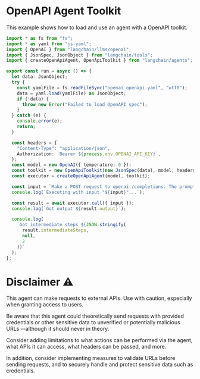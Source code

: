 # OpenAPI Agent Toolkit

This example shows how to load and use an agent with a OpenAPI toolkit.

```typescript
import * as fs from "fs";
import * as yaml from "js-yaml";
import { OpenAI } from "langchain/llms/openai";
import { JsonSpec, JsonObject } from "langchain/tools";
import { createOpenApiAgent, OpenApiToolkit } from "langchain/agents";

export const run = async () => {
  let data: JsonObject;
  try {
    const yamlFile = fs.readFileSync("openai_openapi.yaml", "utf8");
    data = yaml.load(yamlFile) as JsonObject;
    if (!data) {
      throw new Error("Failed to load OpenAPI spec");
    }
  } catch (e) {
    console.error(e);
    return;
  }

  const headers = {
    "Content-Type": "application/json",
    Authorization: `Bearer ${process.env.OPENAI_API_KEY}`,
  };
  const model = new OpenAI({ temperature: 0 });
  const toolkit = new OpenApiToolkit(new JsonSpec(data), model, headers);
  const executor = createOpenApiAgent(model, toolkit);

  const input = `Make a POST request to openai /completions. The prompt should be 'tell me a joke.'`;
  console.log(`Executing with input "${input}"...`);

  const result = await executor.call({ input });
  console.log(`Got output ${result.output}`);

  console.log(
    `Got intermediate steps ${JSON.stringify(
      result.intermediateSteps,
      null,
      2
    )}`
  );
};
```

# Disclaimer ⚠️

This agent can make requests to external APIs. Use with caution, especially when granting access to users.

Be aware that this agent could theoretically send requests with provided credentials or other sensitive data to unverified or potentially malicious URLs --although it should never in theory.

Consider adding limitations to what actions can be performed via the agent, what APIs it can access, what headers can be passed, and more.

In addition, consider implementing measures to validate URLs before sending requests, and to securely handle and protect sensitive data such as credentials.

